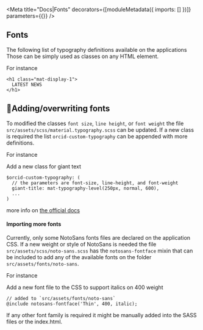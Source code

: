 
<Meta
  title="Docs|Fonts"
  decorators={[moduleMetadata({ imports: [] })]}
  parameters={{}}
/>

## Fonts

The following list of typography definitions available on the applications
Those can be simply used as classes on any HTML element.

<Story id="foundation-fonts--noto-sans" height="830px" />

For instance

```
<h1 class="mat-display-1">
  LATEST NEWS
</h1>
```

## 🔧Adding/overwriting fonts

To modified the classes `font size`, `line height`, or `font weight` the file `src/assets/scss/material.typography.scss` can be updated.
If a new class is required the list `orcid-custom-typography` can be appended with more definitions.

For instance

Add a new class for giant text

```
$orcid-custom-typography: (
  // the parameters are font-size, line-height, and font-weight
  giant-title: mat-typography-level(250px, normal, 600),
  ...
)
```

more info on [the official docs](https://github.com/angular/components/blob/fde980c8ad57a803c7bf6ca0d909cedccc354f06/guides/typography.md)

#### Importing more fonts

Currently, only some NotoSans fonts files are declared on the application CSS.
If a new weight or style of NotoSans is needed the file `src/assets/scss/noto-sans.scss`
has the `notosans-fontface` mixin that can be included to add any of the available fonts on the folder
`src/assets/fonts/noto-sans`.

For instance

Add a new font file to the CSS to support italics on 400 weight

```
// added to `src/assets/fonts/noto-sans`
@include notosans-fontface('Thin', 400, italic);
```

If any other font family is required it might be manually added into the SASS files or the index.html.
